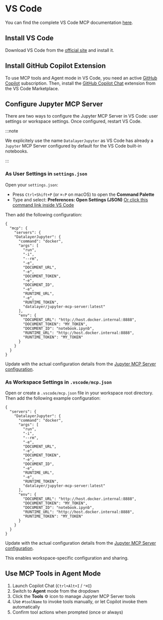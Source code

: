 # VS Code

You can find the complete VS Code MCP documentation [here](https://code.visualstudio.com/docs/copilot/chat/mcp-servers#_use-mcp-tools-in-agent-mode).

## Install VS Code

Download VS Code from the [official site](https://code.visualstudio.com/Download) and install it.

## Install GitHub Copilot Extension

To use MCP tools and Agent mode in VS Code, you need an active [GitHub Copilot](https://github.com/features/copilot) subscription. Then, install the [GitHub Copilot Chat](https://marketplace.visualstudio.com/items?itemName=GitHub.copilot-chat) extension from the VS Code Marketplace.

## Configure Jupyter MCP Server

There are two ways to configure the Jupyter MCP Server in VS Code: user settings or workspace settings. Once configured, restart VS Code.

:::note

We explicitely use the name `DatalayerJupyter` as VS Code has already a `Jupyter` MCP Server configured by default for the VS Code built-in notebooks.

:::

### As User Settings in `settings.json`

Open your `settings.json`:

- Press `Ctrl+Shift+P` (or `⌘⇧P` on macOS) to open the **Command Palette**
- Type and select: **Preferences: Open Settings (JSON)**
  [Or click this command link inside VS Code](command:workbench.action.openSettingsJson)

Then add the following configuration:

```jsonc
{
  "mcp": {
    "servers": {
    "DatalayerJupyter": {
      "command": "docker",
      "args": [
        "run",
        "-i",
        "--rm",
        "-e",
        "DOCUMENT_URL",
        "-e",
        "DOCUMENT_TOKEN",
        "-e",
        "DOCUMENT_ID",
        "-e",
        "RUNTIME_URL",
        "-e",
        "RUNTIME_TOKEN",
        "datalayer/jupyter-mcp-server:latest"
      ],
      "env": {
        "DOCUMENT_URL": "http://host.docker.internal:8888",
        "DOCUMENT_TOKEN": "MY_TOKEN",
        "DOCUMENT_ID": "notebook.ipynb",
        "RUNTIME_URL": "http://host.docker.internal:8888",
        "RUNTIME_TOKEN": "MY_TOKEN"
      }
    }
  }
}
```

Update with the actual configuration details from the [Jupyter MCP Server configuration](/setup/jupyter/stdio#2-setup-jupyter-mcp-server).

###  As Workspace Settings in `.vscode/mcp.json`

Open or create a `.vscode/mcp.json` file in your workspace root directory. Then add the following example configuration:

```jsonc
{
  "servers": {
    "DatalayerJupyter": {
      "command": "docker",
      "args": [
        "run",
        "-i",
        "--rm",
        "-e",
        "DOCUMENT_URL",
        "-e",
        "DOCUMENT_TOKEN",
        "-e",
        "DOCUMENT_ID",
        "-e",
        "RUNTIME_URL",
        "-e",
        "RUNTIME_TOKEN",
        "datalayer/jupyter-mcp-server:latest"
      ],
      "env": {
        "DOCUMENT_URL": "http://host.docker.internal:8888",
        "DOCUMENT_TOKEN": "MY_TOKEN",
        "DOCUMENT_ID": "notebook.ipynb",
        "RUNTIME_URL": "http://host.docker.internal:8888",
        "RUNTIME_TOKEN": "MY_TOKEN"
      }
    }
  }
}
```

Update with the actual configuration details from the [Jupyter MCP Server configuration](/setup/jupyter/stdio#2-setup-jupyter-mcp-server).

This enables workspace-specific configuration and sharing.

## Use MCP Tools in Agent Mode

1. Launch Copilot Chat (`Ctrl+Alt+I` / `⌃⌘I`)
2. Switch to **Agent** mode from the dropdown
3. Click the **Tools** ⚙️ icon to manage Jupyter MCP Server tools
4. Use `#toolName` to invoke tools manually, or let Copilot invoke them automatically
5. Confirm tool actions when prompted (once or always)
